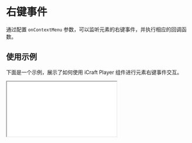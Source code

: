 
# 右键事件

通过配置 `onContextMenu` 参数，可以监听元素的右键事件，并执行相应的回调函数。

## 使用示例

下面是一个示例，展示了如何使用 iCraft Player 组件进行元素右键事件交互。


<Wrap>
  <iframe
    src='/demos/contextmenu.html'
    style={{ width: "100%", height: "100%", border: "none" }}
  />
</Wrap>

```html copy
<!DOCTYPE html>
<html lang="en">
  <head>
    <meta charset="UTF-8" />
    <meta
      name="viewport"
      content="width=device-width, initial-scale=1.0"
    />

    <title>ICraft Player Click Demo</title>
    <style>
      body {
        margin: 0;
        padding: 0;
      }
      #container {
        width: 100%;
        height: 100vh;
        position: relative;
      }
      #text {
        position: absolute;
        bottom: 10px;
        right: 10px;
      }
    </style>
    <script src="https://unpkg.com/@icraft/player@latest/dist/umd/icraft-player.min.js"></script>
  </head>
  <body>
    <div id="container">
      <div id="text"></div>
    </div>
  </body>
  <script>
    const player = new ICraftPlayer({
      src: "/api/static/templates/AWSCloud.iplayer",
      container: document.getElementById("container"),
      onContextMenu: (e) => {
        console.log(e);
        const { instance: element } = e;
        const name = element?.options?.name || "";
        document.getElementById("text").innerText = "Right Clicked:" + name;
      },
    });
  </script>
</html>


```

## API

|     Name      | description  |                type                |  default  | required |
| :-----------: | :----------: | :--------------------------------: | :-------: | :------: |
| onContextMenu | 右键事件回调 | (params: MouseEventParams) => void | undefined |  false   |

### MouseEventParams

```ts
interface MouseEventParams {
  instance: Element3D | null;
  event: MouseEvent;
  data: OptionsType | null;
}
```

